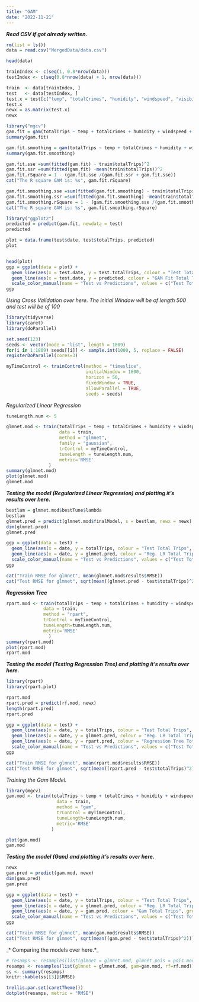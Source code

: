```yaml
---
title: "GAM"
date: "2022-11-21"
---
```


***Read CSV if got already written.***
```r
rm(list = ls())
data = read.csv("MergedData/data.csv")
```

```r
head(data)

trainIndex <- c(seq(1, 0.8*nrow(data)))
testIndex <- c(seq(0.8*nrow(data) + 1, nrow(data)))

train  <- data[trainIndex, ]
test   <- data[testIndex, ]
test.x = test[c("temp", "totalCrimes", "humidity", "windspeed", "visibility", "feelslike", "uvindex")]
test.x
newx = as.matrix(test.x)
newx
```

```r
library("mgcv")
gam.fit = gam(totalTrips ~ temp + totalCrimes + humidity + windspeed + visibility + feelslike + uvindex, data = train)
summary(gam.fit)

gam.fit.smoothing = gam(totalTrips ~ temp + totalCrimes + humidity + windspeed + visibility + feelslike + uvindex, data = train)
summary(gam.fit.smoothing)
```

```r
gam.fit.sse =sum(fitted(gam.fit) - train$totalTrips)^2
gam.fit.ssr =sum(fitted(gam.fit) -mean(train$totalTrips))^2
gam.fit.rSquare = 1 - (gam.fit.sse /(gam.fit.ssr + gam.fit.sse))
cat("The R square GAM is: %s", gam.fit.rSquare)

gam.fit.smoothing.sse =sum(fitted(gam.fit.smoothing) - train$totalTrips)^2
gam.fit.smoothing.ssr =sum(fitted(gam.fit.smoothing) -mean(train$totalTrips))^2
gam.fit.smoothing.rSquare = 1 - (gam.fit.smoothing.sse /(gam.fit.smoothing.ssr + gam.fit.smoothing.sse))
cat("The R square GAM is: %s", gam.fit.smoothing.rSquare)
```

```r
library("ggplot2")
predicted = predict(gam.fit, newdata = test)
predicted

plot = data.frame(test$date, test$totalTrips, predicted)
plot


head(plot)
ggp = ggplot(data = plot) + 
  geom_line(aes(x = test.date, y = test.totalTrips, colour = "Test Total Trips", group = 1)) + 
  geom_line(aes(x = test.date, y = predicted, colour = "GAM Fit Total Trips", group = 1)) +
  scale_color_manual(name = "Test vs Predictions", values = c("Test Total Trips" = 2, "GAM Fit Total Trips" = 3))
ggp
```


*Using Cross Validation over here. The initial Window will be of length 500 and test will be of 100*

```r

library(tidyverse)
library(caret)
library(doParallel)

set.seed(123)
seeds <- vector(mode = "list", length = 1809)
for(i in 1:1809) seeds[[i]] <- sample.int(1000, 5, replace = FALSE)
registerDoParallel(cores=3)

myTimeControl <- trainControl(method = "timeslice",
                              initialWindow = 1600,
                              horizon = 50,
                              fixedWindow = TRUE,
                              allowParallel = TRUE,
                              seeds = seeds)

```



*Regularized Linear Regression*

```r
tuneLength.num <- 5

glmnet.mod <- train(totalTrips ~ temp + totalCrimes + humidity + windspeed + visibility + feelslike + uvindex,
                    data = train,
                    method = "glmnet",
                    family = "gaussian",
                    trControl = myTimeControl,
                    tuneLength = tuneLength.num,
                    metric='RMSE'
                )
summary(glmnet.mod)
plot(glmnet.mod)
glmnet.mod
```

***Testing the model (Regularized Linear Regression) and plotting it's results over here.***

```r
bestlam = glmnet.mod$bestTune$lambda
bestlam
glmnet.pred = predict(glmnet.mod$finalModel, s = bestlam, newx = newx)
dim(glmnet.pred)
glmnet.pred

ggp = ggplot(data = test) + 
  geom_line(aes(x = date, y = totalTrips, colour = "Test Total Trips", group=1)) +
  geom_line(aes(x = date, y = glmnet.pred, colour = "Reg. LR Total Trips", group=1)) + 
  scale_color_manual(name = "Test vs Predictions", values = c("Test Total Trips" = 2, "Reg. LR Total Trips" = 3))
ggp

cat("Train RMSE for glmnet", mean(glmnet.mod$results$RMSE))
cat("Test RMSE for glmnet", sqrt(mean((glmnet.pred - test$totalTrips)^2)))
```

***Regression Tree***

```r
rpart.mod <- train(totalTrips ~ temp + totalCrimes + humidity + windspeed + visibility + feelslike + uvindex,
              data = train,
              method = "rpart",
              trControl = myTimeControl,
              tuneLength=tuneLength.num,
              metric='RMSE'
                )
summary(rpart.mod)
plot(rpart.mod)
rpart.mod
```

***Testing the model (Testing Regression Tree) and plotting it's results over here.***

```r
library(rpart)
library(rpart.plot)

rpart.mod
rpart.pred = predict(rf.mod, newx)
length(rpart.pred)
rpart.pred

ggp = ggplot(data = test) + 
  geom_line(aes(x = date, y = totalTrips, colour = "Test Total Trips", group = 1)) +
  geom_line(aes(x = date, y = glmnet.pred, colour = "Reg. LR Total Trips", group=1)) +
  geom_line(aes(x = date, y = rpart.pred, colour = "Regression Tree Total Trips", group = 1)) + 
  scale_color_manual(name = "Test vs Predictions", values = c("Test Total Trips" = 2, "Reg. LR Total Trips" = 3, "Regression Tree Total Trips" = 4))
ggp

cat("Train RMSE for glmnet", mean(rpart.mod$results$RMSE))
cat("Test RMSE for glmnet", sqrt(mean((rpart.pred - test$totalTrips)^2)))
```

*Training the Gam Model.*

```r
library(mgcv)
gam.mod <- train(totalTrips ~ temp + totalCrimes + humidity + windspeed + visibility + feelslike + uvindex,
                   data = train,
                   method = "gam",
                   trControl = myTimeControl,
                   tuneLength=tuneLength.num,
                   metric='RMSE'
                 )

plot(gam.mod)
gam.mod
```
***Testing the model (Gam) and plotting it's results over here.***

```r
newx
gam.pred = predict(gam.mod, newx)
dim(gam.pred)
gam.pred

ggp = ggplot(data = test) + 
  geom_line(aes(x = date, y = totalTrips, colour = "Test Total Trips", group=1)) +
  geom_line(aes(x = date, y = glmnet.pred, colour = "Reg. LR Total Trips", group=1)) +
  geom_line(aes(x = date, y = gam.pred, colour = "Gam Total Trips", group=1)) + 
  scale_color_manual(name = "Test vs Predictions", values = c("Test Total Trips" = 2, "Reg. LR Total Trips" = 3, "Gam Total Trips" = 4))
ggp

cat("Train RMSE for glmnet", mean(gam.mod$results$RMSE))
cat("Test RMSE for glmnet", sqrt(mean((gam.pred - test$totalTrips)^2)))
```


\_\* Comparing the models over here.\*\_

```r
# resamps <- resamples(list(glmnet = glmnet.mod, glmnet.pois = pois.mod, gam=gam.mod))
resamps <- resamples(list(glmnet = glmnet.mod, gam=gam.mod, rf=rf.mod))
ss <- summary(resamps)
knitr::kable(ss[[3]]$RMSE)
```

```r
trellis.par.set(caretTheme())
dotplot(resamps, metric = "RMSE")
```
